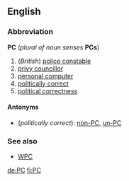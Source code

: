==English==
===Abbreviation===
'''PC''' (''plural of noun senses'' '''PCs''')

#(''British'') [[police constable]]
#[[privy councillor]]
#[[personal computer]]
#[[politically correct]]
#[[political correctness]]

====Antonyms====
*(''politically correct''): [[non-PC]], [[un-PC]]

===See also===
*[[WPC]]

[[de:PC]]
[[fi:PC]]